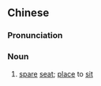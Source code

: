{{also|地儿}}
==Chinese==
{{zh-forms|s=地儿}}

===Pronunciation===
{{zh-pron
|m=dìr
|cat=n
}}

===Noun===
{{zh-noun}}

# [[spare]] [[seat]]; [[place]] to [[sit]]
